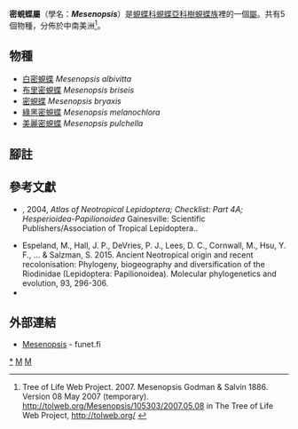 {{NoteTA
|G1=Butterfly
}}
{{Automatic Taxobox
| taxon = Mesenopsis
| authority = Godman & Salvin, [1886]
| image = Mesenopsis melanochlora dorsal.jpg
| image_caption = [[綠黑密蜆蝶|綠黑密蜆蝶]]<br />''Mesenopsis melanochlora''
| type_species = [[密蜆蝶|密蜆蝶]]<br />''Limnas bryaxis''
| type_species_authority = Hewitson, 1870
| subdivision_ranks = 物種
| subdivision = 共5種，詳閱正文。
| synonyms =
}}

'''密蜆蝶屬'''（學名：'''''Mesenopsis'''''）是[[蜆蝶科|蜆蝶科]][[蜆蝶亞科|蜆蝶亞科]][[樹蜆蝶族|樹蜆蝶族]]裡的一個[[屬|屬]]。共有5個物種，分佈於中南美洲<ref>Tree of Life Web Project. 2007. Mesenopsis Godman & Salvin 1886. Version 08 May 2007 (temporary). http://tolweb.org/Mesenopsis/105303/2007.05.08 in The Tree of Life Web Project, http://tolweb.org/ {{Wayback|url=http://tolweb.org/ |date=20110515100516 }} {{en}}</ref>。

== 物種 ==
* [[白密蜆蝶|白密蜆蝶]] ''Mesenopsis albivitta''
* [[布里密蜆蝶|布里密蜆蝶]] ''Mesenopsis briseis''
* [[密蜆蝶|密蜆蝶]] ''Mesenopsis bryaxis''
* [[綠黑密蜆蝶|綠黑密蜆蝶]] ''Mesenopsis melanochlora''
* [[美麗密蜆蝶|美麗密蜆蝶]] ''Mesenopsis pulchella''

== 腳註 ==
{{reflist}}

== 參考文獻 ==
{{Commons category|Mesenopsis}}
* {{aut|Lamas, G.}}, 2004, ''Atlas of Neotropical Lepidoptera; Checklist: Part 4A; Hesperioidea-Papilionoidea'' Gainesville: Scientific Publishers/Association of Tropical Lepidoptera..
* Espeland, M., Hall, J. P., DeVries, P. J., Lees, D. C., Cornwall, M., Hsu, Y. F., ... & Salzman, S. 2015. Ancient Neotropical origin and recent recolonisation: Phylogeny, biogeography and diversification of the Riodinidae (Lepidoptera: Papilionoidea). Molecular phylogenetics and evolution, 93, 296-306.
* {{Cite book | author = 寿建新, 周尧, 李宇飞 | title = 世界蝴蝶分類名錄 | location = 中國 | publisher = 陝西科學技術出版社 | date = 2006-04-01 | ISBN = 9787536936768}}

== 外部連結 ==
* [http://ftp.funet.fi/pub/sci/bio/life/insecta/lepidoptera/ditrysia/papilionoidea/riodinidae/mesenopsis/ Mesenopsis] - funet.fi

{{蜆蝶亞科}}
{{Taxonbar}}
[[Category:密蜆蝶屬|*]]
[[Category:樹蜆蝶族|M]]
[[Category:_1886年描述的分类群|M]]